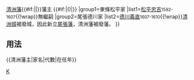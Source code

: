 {{Navbox
|name=清洲藩主
|title={{#if:{{{1|}}}|{{{1|}}}|}}[[清洲藩]]{{#if:{{{2|}}}|{{{2|}}}|}}藩主 {{#if:{{{3|}}}|({{{3|}}})|}}
|group1=東條松平家
|list1=[[松平忠吉]]<small>1592-1607</small>{{!wrap}}無繼嗣
|group2=尾張德川家
|list2={{Nowrap begin}}[[德川義直]]<small>1607-1610</small>{{!wrap}}[[清洲城]]被廢城，因此新立[[尾張藩]]，清洲藩被廢藩。{{Nowrap end}}
}}<noinclude>
==用法==
<nowiki>{{清洲藩主|家名|代數|在任年}}</nowiki>
[[Category:歷代藩主模板|K]]
</noinclude>